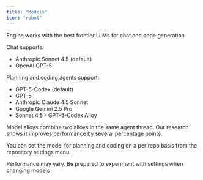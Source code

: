 ```yaml
---
title: "Models"
icon: "robot"
---
```


Engine works with the best frontier LLMs for chat and code generation.

Chat supports:

- Anthropic Sonnet 4.5 (default)
- OpenAI GPT-5

Planning and coding agents support:

- GPT-5-Codex (default)
- GPT-5
- Anthropic Claude 4.5 Sonnet
- Google Gemini 2.5 Pro
- Sonnet 4.5 - GPT-5-Codex Alloy

<Note>
  Model alloys combine two alloys in the same agent thread. Our research shows it improves performance by several percentage points.
</Note>

You can set the model for planning and coding on a per repo basis from the repository settings menu.

<Warning>
  Performance may vary. Be prepared to experiment with settings when changing models
</Warning>